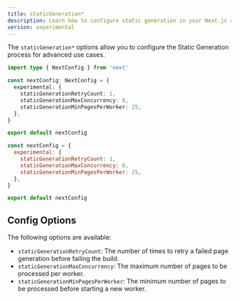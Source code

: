 ```yaml
---
title: staticGeneration*
description: Learn how to configure static generation in your Next.js application.
version: experimental
---
```


The `staticGeneration*` options allow you to configure the Static Generation process for advanced use cases.

```ts filename="next.config.ts" switcher
import type { NextConfig } from 'next'

const nextConfig: NextConfig = {
  experimental: {
    staticGenerationRetryCount: 1,
    staticGenerationMaxConcurrency: 8,
    staticGenerationMinPagesPerWorker: 25,
  },
}

export default nextConfig
```

```js filename="next.config.js" switcher
const nextConfig = {
  experimental: {
    staticGenerationRetryCount: 1,
    staticGenerationMaxConcurrency: 8,
    staticGenerationMinPagesPerWorker: 25,
  },
}

export default nextConfig
```

## Config Options

The following options are available:

- `staticGenerationRetryCount`: The number of times to retry a failed page generation before failing the build.
- `staticGenerationMaxConcurrency`: The maximum number of pages to be processed per worker.
- `staticGenerationMinPagesPerWorker`: The minimum number of pages to be processed before starting a new worker.
